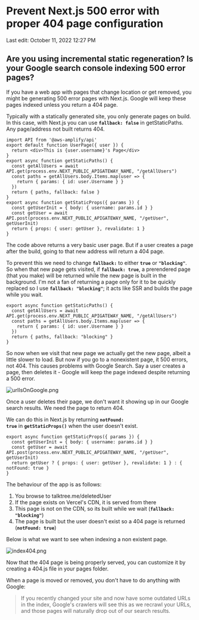 # Prevent Next.js 500 error with proper 404 page configuration

Last edit: October 11, 2022 12:27 PM

## **Are you using incremental static regeneration? Is your Google search console indexing 500 error pages?**

If you have a web app with pages that change location or get removed, you might be generating 500 error pages with Next.js. Google will keep these pages indexed unless you return a 404 page.

Typically with a statically generated site, you only generate pages on build. In this case, with Next.js you can use **`fallback: false`** in getStaticPaths. Any page/address not built returns 404.

```
import API from '@aws-amplify/api'
export default function UserPage({ user }) {
  return <div>This is {user.username}'s Page</div>
}
export async function getStaticPaths() {
  const getAllUsers = await API.get(process.env.NEXT_PUBLIC_APIGATEWAY_NAME, "/getAllUsers")
  const paths = getAllUsers.body.Items.map(user => {
    return { params: { id: user.Username } }
  })
  return { paths, fallback: false }
}
export async function getStaticProps({ params }) {
  const getUserInit = { body: { username: params.id } }
  const getUser = await API.post(process.env.NEXT_PUBLIC_APIGATEWAY_NAME, "/getUser", getUserInit)
  return { props: { user: getUser }, revalidate: 1 }
}

```

The code above returns a very basic user page. But if a user creates a page after the build, going to that new address will return a 404 page.

To prevent this we need to change **`fallback:`** to either **`true`** or **`"blocking"`**. So when that new page gets visited, if **`fallback: true`**, a prerendered page (that you make) will be returned while the new page is built in the background. I'm not a fan of returning a page only for it to be quickly replaced so I use **`fallback: "blocking"`**; it acts like SSR and builds the page while you wait.

```
export async function getStaticPaths() {
  const getAllUsers = await API.get(process.env.NEXT_PUBLIC_APIGATEWAY_NAME, "/getAllUsers")
  const paths = getAllUsers.body.Items.map(user => {
    return { params: { id: user.Username } }
  })
  return { paths, fallback: "blocking" }
}

```

So now when we visit that new page we actually get the new page, albeit a little slower to load. But now if you go to a nonexistent page, it 500 errors, not 404. This causes problems with Google Search. Say a user creates a page, then deletes it - Google will keep the page indexed despite returning a 500 error.

![urlIsOnGoogle.png](Prevent%20Next%20js%20500%20error%20with%20proper%20404%20page%20con%20c63cb723b9dd4bbea73c5d3f996f2a14/urlIsOnGoogle.png)

Once a user deletes their page, we don't want it showing up in our Google search results. We need the page to return 404.

We can do this in Next.js by returning **`notFound: true`** in **`getStaticProps()`** when the user doesn't exist.

```
export async function getStaticProps({ params }) {
  const getUserInit = { body: { username: params.id } }
  const getUser = await API.post(process.env.NEXT_PUBLIC_APIGATEWAY_NAME, "/getUser", getUserInit)
  return getUser ? { props: { user: getUser }, revalidate: 1 } : { notFound: true }
}

```

The behaviour of the app is as follows:

1. You browse to talktree.me/deletedUser
2. If the page exists on Vercel's CDN, it is served from there
3. This page is not on the CDN, so its built while we wait (**`fallback: "blocking"`**)
4. The page is built but the user doesn't exist so a 404 page is returned (**`notFound: true`**)

Below is what we want to see when indexing a non existent page.

![index404.png](Prevent%20Next%20js%20500%20error%20with%20proper%20404%20page%20con%20c63cb723b9dd4bbea73c5d3f996f2a14/index404.png)

Now that the 404 page is being properly served, you can customize it by creating a 404.js file in your pages folder.

When a page is moved or removed, you don't have to do anything with Google:

> If you recently changed your site and now have some outdated URLs in the index, Google's crawlers will see this as we recrawl your URLs, and those pages will naturally drop out of our search results.
>